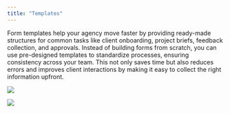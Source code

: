 ```yaml
---
title: "Templates"
---
```


Form templates help your agency move faster by providing ready-made structures for common tasks like client onboarding, project briefs, feedback collection, and approvals. Instead of building forms from scratch, you can use pre-designed templates to standardize processes, ensuring consistency across your team. This not only saves time but also reduces errors and improves client interactions by making it easy to collect the right information upfront.

![](/images/forms/form-templates-001.png)

![](/images/forms/form-templates-002.png)